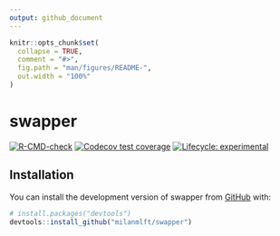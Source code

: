 ```yaml
---
output: github_document
---
```


<!-- README.md is generated from README.Rmd. Please edit that file -->

```r
knitr::opts_chunk$set(
  collapse = TRUE,
  comment = "#>",
  fig.path = "man/figures/README-",
  out.width = "100%"
)
```

# swapper

<!-- badges: start -->
[![R-CMD-check](https://github.com/milanmlft/swapper/actions/workflows/R-CMD-check.yaml/badge.svg)](https://github.com/milanmlft/swapper/actions/workflows/R-CMD-check.yaml)
[![Codecov test coverage](https://codecov.io/gh/milanmlft/swapper/branch/master/graph/badge.svg)](https://app.codecov.io/gh/milanmlft/swapper?branch=master)
[![Lifecycle: experimental](https://img.shields.io/badge/lifecycle-experimental-orange.svg)](https://lifecycle.r-lib.org/articles/stages.html#experimental)
<!-- badges: end -->

## Installation

You can install the development version of swapper from [GitHub](https://github.com/milanmlft/swapper) with:

``` r
# install.packages("devtools")
devtools::install_github("milanmlft/swapper")
```
